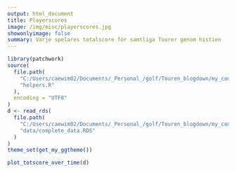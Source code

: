 ```yaml
---
output: html_document
title: Playerscores
image: /img/misc/playerscores.jpg    
showonlyimage: false  
summary: Varje spelares totalscore för samtliga Tourer genom histien
---
```

```r
library(patchwork)
source(
  file.path(
    "C:/Users/caewim02/Documents/_Personal_/golf/Touren_blogdown/my_code",
    "helpers.R"
  ),
  encoding = "UTF8"
)
d <- read_rds(
  file.path(
    "C:/Users/caewim02/Documents/_Personal_/golf/Touren_blogdown/my_code",
    "data/complete_data.RDS"
  )  
)
theme_set(get_my_ggtheme())
```

```r
plot_totscore_over_time(d)
```
